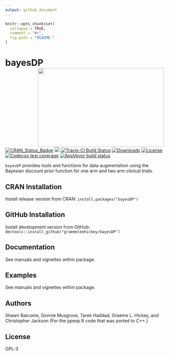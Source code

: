 ```yaml
---
output: github_document
---
```


<!-- README.md is generated from README.Rmd. Please edit that file -->

```r
knitr::opts_chunk$set(
  collapse = TRUE,
  comment = "#>",
  fig.path = "README-"
)
```

# bayesDP <img src="bayesDP-logo.png" width = "400" height = "250" align="right" />

[![CRAN_Status_Badge](http://www.r-pkg.org/badges/version/bayesDP)](https://CRAN.R-project.org/package=bayesDP)
[![](http://cranlogs.r-pkg.org/badges/bayesDP)](https://CRAN.R-project.org/package=bayesDP)
[![Travis-CI Build
Status](https://travis-ci.org/graemeleehickey/bayesDP.svg?branch=master)](https://travis-ci.org/graemeleehickey/bayesDP)
[![Downloads](http://cranlogs.r-pkg.org/badges/bayesDP?color=brightgreen)](http://www.r-pkg.org/pkg/bayesDP)
[![License](https://img.shields.io/badge/license-GPL%20%28%3E=%203%29-brightgreen.svg?style=flat)](http://www.gnu.org/licenses/gpl-3.0.html)
[![Codecov test coverage](https://codecov.io/gh/graemeleehickey/bayesDP/branch/master/graph/badge.svg)](https://codecov.io/gh/graemeleehickey/bayesDP?branch=master)
[![AppVeyor build status](https://ci.appveyor.com/api/projects/status/github/graemeleehickey/bayesDP?branch=master&svg=true)](https://ci.appveyor.com/project/graemeleehickey/bayesDP)

`bayesDP` provides tools and functions for data augmentation using the Bayesian discount prior function for one
arm and two arm clinical trials.

## CRAN Installation

Install release version from CRAN: `install.packages("bayesDP")`

## GitHub Installation

Install development version from GitHub:
`devtools::install_github("graemeleehickey/bayesDP")`

## Documentation

See manuals and vignettes within package.

## Examples

See manuals and vignettes within package.

## Authors

Shawn Balcome, Donnie Musgrove, Tarek Haddad, Graeme L. Hickey, and Christopher
Jackson (For the ppexp R code that was ported to C++.)

## License

GPL-3
